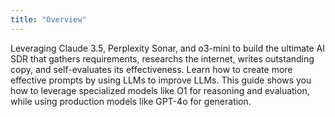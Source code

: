 ```yaml
---
title: "Overview"
---
```


<CardGroup cols={2}>
<Card  title="Ultimate AI SDR" href="/guides/prompts/ultimate-ai-sdr" img="https://encrypted-tbn0.gstatic.com/images?q=tbn:ANd9GcQEtkhY-7aLhzuiq1rBOWlMx8H_jStatIVoaQ&s">
    Leveraging Claude 3.5, Perplexity Sonar, and o3-mini to build the ultimate AI SDR that gathers requirements, researchs the internet, writes outstanding copy, and self-evaluates its effectiveness.
</Card> 

<Card  title="Meta-prompting" href="/guides/prompts/metaprompting" img="https://encrypted-tbn0.gstatic.com/images?q=tbn:ANd9GcTQ5lYWt9fLydJsCUGhNvLhKz0CN-cwS_PYEA&s">
Learn how to create more effective prompts by using LLMs to improve LLMs. This guide shows you how to leverage specialized models like O1 for reasoning and evaluation, while using production models like GPT-4o for generation.
</Card> 

</CardGroup>

